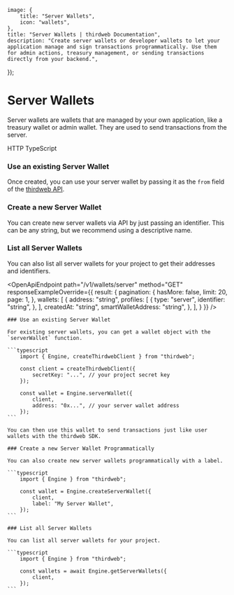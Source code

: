 
    image: {
        title: "Server Wallets",
        icon: "wallets",
    },
    title: "Server Wallets | thirdweb Documentation",
    description: "Create server wallets or developer wallets to let your application manage and sign transactions programmatically. Use them for admin actions, treasury management, or sending transactions directly from your backend.",
});

# Server Wallets

Server wallets are wallets that are managed by your own application, like a treasury wallet or admin wallet. They are used to send transactions from the server.

<Tabs defaultValue="http">
  <TabsList>
    <TabsTrigger value="http" className="flex items-center gap-2 [&>p]:mb-0">
      <EngineIcon className="w-4 h-4" />
      HTTP
    </TabsTrigger>
    <TabsTrigger value="typescript" className="flex items-center gap-2 [&>p]:mb-0">
      <TypeScriptIcon className="w-4 h-4" />
      TypeScript
    </TabsTrigger>
  </TabsList>

  <TabsContent value="http">

### Use an existing Server Wallet

Once created, you can use your server wallet by passing it as the `from` field of the [thirdweb API](https://api.thirdweb.com/reference#tag/transactions/post/v1/transactions).

### Create a new Server Wallet

You can create new server wallets via API by just passing an identifier. This can be any string, but we recommend using a descriptive name.

<OpenApiEndpoint path="/v1/wallets/server" method="POST" />

### List all Server Wallets

You can also list all server wallets for your project to get their addresses and identifiers.

<OpenApiEndpoint path="/v1/wallets/server" method="GET" responseExampleOverride={{
    result: {
      pagination: {
        hasMore: false,
        limit: 20,
        page: 1,
      },
      wallets: [
        {
          address: "string",
          profiles: [
            {
              type: "server",
              identifier: "string",
            },
          ],
          createdAt: "string",
          smartWalletAddress: "string",
        },
      ],
    }
}} />

  </TabsContent>

  <TabsContent value="typescript">

    ### Use an existing Server Wallet

    For existing server wallets, you can get a wallet object with the `serverWallet` function.

    ```typescript
        import { Engine, createThirdwebClient } from "thirdweb";

        const client = createThirdwebClient({
            secretKey: "...", // your project secret key
        });

        const wallet = Engine.serverWallet({
            client,
            address: "0x...", // your server wallet address
        });
    ```

    You can then use this wallet to send transactions just like user wallets with the thirdweb SDK.

    ### Create a new Server Wallet Programmatically

    You can also create new server wallets programmatically with a label.

    ```typescript
        import { Engine } from "thirdweb";

        const wallet = Engine.createServerWallet({
            client,
            label: "My Server Wallet",
        });
    ```

    ### List all Server Wallets

    You can list all server wallets for your project.

    ```typescript
        import { Engine } from "thirdweb";

        const wallets = await Engine.getServerWallets({
            client,
        });
    ```
  </TabsContent>
</Tabs>

